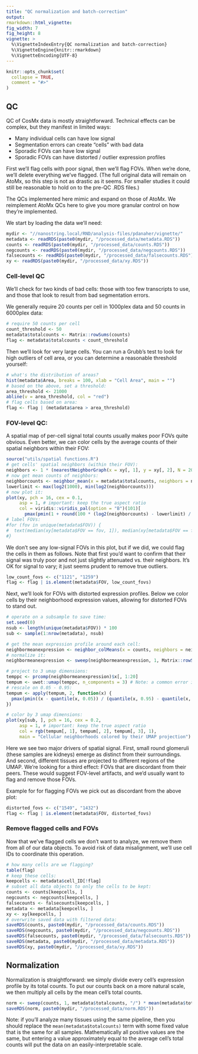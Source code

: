```yaml
---
title: "QC normalization and batch-correction"
output: 
rmarkdown::html_vignette: 
fig_width: 7 
fig_height: 8 
vignette: >
  %\VignetteIndexEntry{QC normalization and batch-correction}
  %\VignetteEngine{knitr::rmarkdown}
  %\VignetteEncoding{UTF-8}
---
```

<style>
p.caption {
  font-size: 1.5em;
}
</style>
```r
knitr::opts_chunk$set(
  collapse = TRUE,
  comment = "#>"
)
```


## QC

QC of CosMx data is mostly straightforward. Technical effects can be complex,
 but they manifest in limited ways:
 
- Many individual cells can have low signal
- Segmentation errors can create "cells" with bad data
- Sporadic FOVs can have low signal
- Sporadic FOVs can have distorted / outlier expression profiles


First we'll flag cells with poor signal, then we'll flag FOVs. 
When we're done, we'll delete everything we've flagged. 
(The full original data will remain on AtoMx, so this step is not as drastic as it seems. 
For smaller studies it could still be reasonable to hold on to the pre-QC .RDS files.)

The QCs implemented here mimic and expand on those of AtoMx. 
We reimplement AtoMx QCs here to give you more granular control on how they're implemented. 

We start by loading the data we'll need:

```r
mydir <- "//nanostring.local/RND/analysis-files/pdanaher/vignette/"
metadata <- readRDS(paste0(mydir, "/processed_data/metadata.RDS")) 
counts <- readRDS(paste0(mydir, "/processed_data/counts.RDS")) 
negcounts <- readRDS(paste0(mydir, "/processed_data/negcounts.RDS")) 
falsecounts <- readRDS(paste0(mydir, "/processed_data/falsecounts.RDS")) 
xy <- readRDS(paste0(mydir, "/processed_data/xy.RDS"))
```

### Cell-level QC

We'll check for two kinds of bad cells: those with too few transcripts to use, 
and those that look to result from bad segmentation errors.

We generally require 20 counts per cell in 1000plex data and 50 counts in 6000plex data:

```r
# require 50 counts per cell 
count_threshold <- 50
metadata$totalcounts <- Matrix::rowSums(counts)
flag <- metadata$totalcounts < count_threshold
```

Then we'll look for very large cells. You can run a Grubb's test to look for high outliers
of cell area, or you can determine a reasonable threshold yourself:

```r
# what's the distribution of areas?
hist(metadata$Area, breaks = 100, xlab = "Cell Area", main = "")
# based on the above, set a threshold:
area_threshold <- 21000
abline(v = area_threshold, col = "red")
# flag cells based on area:
flag <- flag | (metadata$area > area_threshold)
```

### FOV-level QC:

A spatial map of per-cell signal total counts usually makes poor FOVs quite obvious. 
Even better, we can color cells by the average counts of their spatial neighbors 
within their FOV:

```r
source("utils/spatial functions.R")
# get cells' spatial neighbors (within their FOV):
neighbors <- 1 * (nearestNeighborGraph(x = xy[, 1], y = xy[, 2], N = 20, subset = metadata$FOV) != 0)
# now get mean counts of neighbors:
neighborcounts <- neighbor_mean(x = metadata$totalcounts, neighbors = neighbors)
lowerlimit <- max(log2(1000), min(log2(neighborcounts)))
# now plot it:
plot(xy, pch = 16, cex = 0.1, 
     asp = 1, # important: keep the true aspect ratio
     col = viridis::viridis_pal(option = "B")(101)[
       pmax(pmin(1 + round(100 * (log2(neighborcounts) - lowerlimit) / (max(log2(neighborcounts)) - lowerlimit)), 101), 1)])
# label FOVs:
#for (fov in unique(metadata$FOV)) {
#  text(median(xy[metadata$FOV == fov, 1]), median(xy[metadata$FOV == fov, 2]), fov)
#}
```


We don't see any low-signal FOVs in this plot, but if we did, we could flag the cells in them as follows.
Note that first you'd want to confirm that their signal was truly poor and not just slightly attenuated vs. their neighbors. It's OK for signal to vary; it just seems prudent to remove true outliers.

```r
low_count_fovs <- c("1121", "1259") 
flag <- flag | is.element(metadata$FOV, low_count_fovs)
```


Next, we'll look for FOVs with distorted expression profiles. 
Below we color cells by their neighborhood expression values, allowing for distorted FOVs to stand out.

```r

# operate on a subsample to save time:
set.seed(0)
nsub <- length(unique(metadata$FOV)) * 100
sub <- sample(1:nrow(metadata), nsub)

# get the mean expression profile around each cell:
neighbormeanexpression <- neighbor_colMeans(x = counts, neighbors = neighbors[sub, ]) 
# normalize it:
neighbormeanexpression <- sweep(neighbormeanexpression, 1, Matrix::rowSums(neighbormeanexpression), "/")

# project to 3 umap dimensions:
temppc <- prcomp(neighbormeanexpression)$x[, 1:20]
tempum <- uwot::umap(temppc, n_components = 3) # Note: a common error in uwot::umap is resolved with: install.packages("Matrix", type = "source"); install.packages("irlba", type = "source")
# rescale on 0.05 - 0.95:
tempum <- apply(tempum, 2, function(x) {
  pmax(pmin((x - quantile(x, 0.05)) / (quantile(x, 0.95) - quantile(x, 0.05)), .95), 0.05)
})

# color by 3 umap dimensions:
plot(xy[sub, ], pch = 16, cex = 0.2, 
     asp = 1, # important: keep the true aspect ratio
     col = rgb(tempum[, 1], tempum[, 2], tempum[, 3], 1),
     main = "Cellular neighborhoods colored by their UMAP projection")
```


Here we see two major drivers of spatial signal. First, small round glomeruli (these samples are kidneys)
 emerge as distinct from their surroundings. And second, different tissues are projected to different
 regions of the UMAP. 
We're looking for a third effect: FOVs that are discordant from their peers. 
These would suggest FOV-level artifacts, and we'd usually want to flag and remove those FOVs. 
 
Example for for flagging FOVs we pick out as discordant from the above plot:

```r
distorted_fovs <- c("1549", "1432") 
flag <- flag | is.element(metadata$FOV, distorted_fovs)
```

### Remove flagged cells and FOVs

Now that we've flagged cells we don't want to analyze, we remove them from all of our data objects. 
To avoid risk of data misalignment, we'll use cell IDs to coordinate this operation. 

```r
# how many cells are we flagging?
table(flag)
# keep these cells:
keepcells <- metadata$cell_ID[!flag]
# subset all data objects to only the cells to be kept:
counts <- counts[keepcells, ]
negcounts <- negcounts[keepcells, ]
falsecounts <- falsecounts[keepcells, ]
metadata <- metadata[keepcells, ]
xy <- xy[keepcells, ]
# overwrite saved data with filtered data:
saveRDS(counts, paste0(mydir, "/processed_data/counts.RDS"))
saveRDS(negcounts, paste0(mydir, "/processed_data/negcounts.RDS"))
saveRDS(falsecounts, paste0(mydir, "/processed_data/falsecounts.RDS"))
saveRDS(metadata, paste0(mydir, "/processed_data/metadata.RDS"))
saveRDS(xy, paste0(mydir, "/processed_data/xy.RDS"))
```

## Normalization

Normalization is straightforward: we simply divide every cell's expression profile by its total counts.
To put our counts back on a more natural scale, we then multiply all cells by the mean
cell's total counts. 


```r
norm <- sweep(counts, 1, metadata$totalcounts, "/") * mean(metadata$totalcounts)
saveRDS(norm, paste0(mydir, "/processed_data/norm.RDS"))
```

Note: if you'll analyze many tissues using the same pipeline, then you should 
replace the `mean(metadata$totalcounts)` term with some fixed value that is the 
same for all samples. Mathematically all positive values are the same, but entering
a value approximately equal to the average cell's total counts will put the data
on an easily-interpretable scale. 
